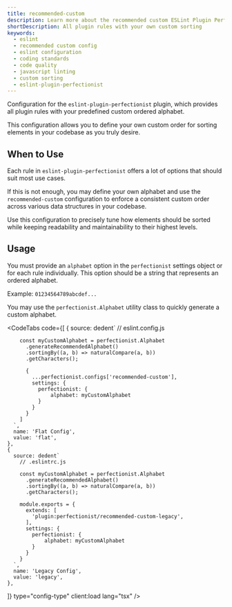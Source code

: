 ```yaml
---
title: recommended-custom
description: Learn more about the recommended custom ESLint Plugin Perfectionist configuration for sorting and organizing your code. Take customization to new levels while maintaining a consistent coding style with this setup
shortDescription: All plugin rules with your own custom sorting
keywords:
  - eslint
  - recommended custom config
  - eslint configuration
  - coding standards
  - code quality
  - javascript linting
  - custom sorting
  - eslint-plugin-perfectionist
---
```



Configuration for the `eslint-plugin-perfectionist` plugin, which provides all plugin rules with your predefined custom ordered alphabet.

This configuration allows you to define your own custom order for sorting elements in your codebase as you truly desire.

## When to Use

Each rule in `eslint-plugin-perfectionist` offers a lot of options that should suit most use cases.

If this is not enough, you may define your own alphabet and use the `recommended-custom` configuration to enforce a consistent custom order across various data structures in your codebase.

Use this configuration to precisely tune how elements should be sorted while keeping readability and maintainability to their highest levels.

## Usage

You must provide an `alphabet` option in the `perfectionist` settings object or for each rule individually.
This option should be a string that represents an ordered alphabet.

Example: `01234564789abcdef...`

You may use the `perfectionist.Alphabet` utility class to quickly generate a custom alphabet.

<CodeTabs
  code={[
    {
      source: dedent`
        // eslint.config.js

        const myCustomAlphabet = perfectionist.Alphabet
          .generateRecommendedAlphabet()
          .sortingBy((a, b) => naturalCompare(a, b))
          .getCharacters();

          {
            ...perfectionist.configs['recommended-custom'],
            settings: {
              perfectionist: {
                  alphabet: myCustomAlphabet
              }
            }
          }
        ]
      `,
      name: 'Flat Config',
      value: 'flat',
    },
    {
      source: dedent`
        // .eslintrc.js

        const myCustomAlphabet = perfectionist.Alphabet
          .generateRecommendedAlphabet()
          .sortingBy((a, b) => naturalCompare(a, b))
          .getCharacters();

        module.exports = {
          extends: [
            'plugin:perfectionist/recommended-custom-legacy',
          ],
          settings: {
            perfectionist: {
                alphabet: myCustomAlphabet
            }
          }
        }
      `,
      name: 'Legacy Config',
      value: 'legacy',
    },

]}
type="config-type"
client:load
lang="tsx"
/>

